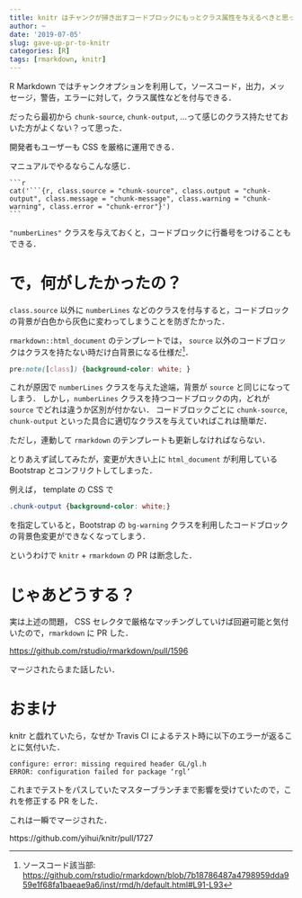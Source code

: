 ```yaml
---
title: knitr はチャンクが掃き出すコードブロックにもっとクラス属性を与えるべきと思ったが PR を断念した
author: ~
date: '2019-07-05'
slug: gave-up-pr-to-knitr
categories: [R]
tags: [rmarkdown, knitr]
---
```


R Markdown ではチャンクオプションを利用して，ソースコード，出力，メッセージ，警告，エラーに対して，クラス属性などを付与できる．

だったら最初から `chunk-source`, `chunk-output`, ...って感じのクラス持たせておいた方がよくない？って思った．

開発者もユーザーも CSS を厳格に運用できる．

マニュアルでやるならこんな感じ．

``````
```r
cat('```{r, class.source = "chunk-source", class.output = "chunk-output", class.message = "chunk-message", class.warning = "chunk-warning", class.error = "chunk-error"}')
```
``````

`"numberLines"` クラスを与えておくと，コードブロックに行番号をつけることもできる．

# で，何がしたかったの？

`class.source` 以外に `numberLines` などのクラスを付与すると，コードブロックの背景が白色から灰色に変わってしまうことを防ぎたかった．

`rmarkdown::html_document` のテンプレートでは， `source` 以外のコードブロックはクラスを持たない時だけ白背景になる仕様だ^[ソースコード該当部: <https://github.com/rstudio/rmarkdown/blob/7b18786487a4798959dda959e1f68fa1baeae9a6/inst/rmd/h/default.html#L91-L93>]．

```css
pre:note([class]) {background-color: white; }
```

これが原因で `numberLines` クラスを与えた途端，背景が `source` と同じになってしまう．
しかし，`numberLines` クラスを持つコードブロックの内，どれが `source` でどれは違うか区別が付かない．
コードブロックごとに `chunk-source`, `chunk-output` といった具合に適切なクラスを与えていればこれは簡単だ．

ただし，連動して `rmarkdown` のテンプレートも更新しなければならない．

とりあえず試してみたが，変更が大きい上に `html_document` が利用している Bootstrap とコンフリクトしてしまった．

例えば， template の CSS で 

```css
.chunk-output {background-color: white;}
```

を指定していると，Bootstrap の `bg-warning` クラスを利用したコードブロックの背景色変更ができなくなってしまう．

というわけで `knitr` + `rmarkdown` の PR は断念した．


# じゃあどうする？

実は上述の問題， CSS セレクタで厳格なマッチングしていけば回避可能と気付いたので，`rmarkdown` に PR した．

<https://github.com/rstudio/rmarkdown/pull/1596>

マージされたらまた話したい．

# おまけ

knitr と戯れていたら，なぜか Travis CI によるテスト時に以下のエラーが返ることに気付いた．

```
configure: error: missing required header GL/gl.h
ERROR: configuration failed for package ‘rgl’
```

これまでテストをパスしていたマスターブランチまで影響を受けていたので，これを修正する PR をした．

これは一瞬でマージされた．

https://github.com/yihui/knitr/pull/1727

